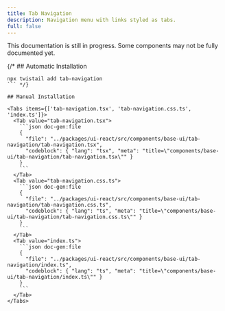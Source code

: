 ```yaml
---
title: Tab Navigation
description: Navigation menu with links styled as tabs.
full: false
---
```


<Callout type='warn'>
  This documentation is still in progress. Some components may not be fully documented yet.
</Callout>

{/* ## Automatic Installation

```package-install
npx twistail add tab-navigation
``` */}

## Manual Installation

<Tabs items={['tab-navigation.tsx', 'tab-navigation.css.ts', 'index.ts']}>
  <Tab value="tab-navigation.tsx">
    ```json doc-gen:file
    {
      "file": "../packages/ui-react/src/components/base-ui/tab-navigation/tab-navigation.tsx",
      "codeblock": { "lang": "tsx", "meta": "title=\"components/base-ui/tab-navigation/tab-navigation.tsx\"" }
    }
    ```
  </Tab>
  <Tab value="tab-navigation.css.ts">
    ```json doc-gen:file
    {
      "file": "../packages/ui-react/src/components/base-ui/tab-navigation/tab-navigation.css.ts",
      "codeblock": { "lang": "ts", "meta": "title=\"components/base-ui/tab-navigation/tab-navigation.css.ts\"" }
    }
    ```
  </Tab>
  <Tab value="index.ts">
    ```json doc-gen:file
    {
      "file": "../packages/ui-react/src/components/base-ui/tab-navigation/index.ts",
      "codeblock": { "lang": "ts", "meta": "title=\"components/base-ui/tab-navigation/index.ts\"" }
    }
    ```
  </Tab>
</Tabs>
